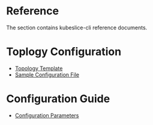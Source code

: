 # Reference

The section contains kubeslice-cli reference documents.

# Toplogy Configuration
- [Topology Template](/versioned_docs/version-0.4.0/kubeslice-cli/reference/topology-template.mdx)
- [Sample Configuration File](/versioned_docs/version-0.4.0/kubeslice-cli/reference/sample-configuration-file.mdx)
  

# Configuration Guide
- [Configuration Parameters](/versioned_docs/version-0.4.0/kubeslice-cli/reference/configuration-parameters.mdx)


